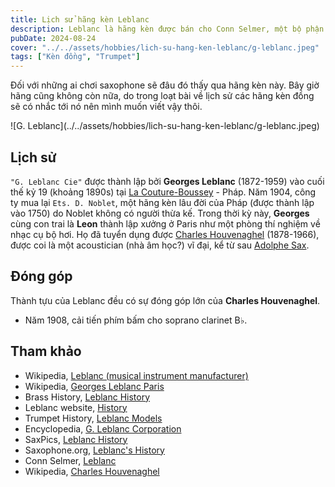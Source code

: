 ```yaml
---
title: Lịch sử hãng kèn Leblanc
description: Leblanc là hãng kèn được bán cho Conn Selmer, một bộ phận của Steinway Musical Instruments. Nó là một trong những mắt xích của lịch sử kèn đồng thế giới.
pubDate: 2024-08-24
cover: "../../assets/hobbies/lich-su-hang-ken-leblanc/g-leblanc.jpeg"
tags: ["Kèn đồng", "Trumpet"]
---
```


Đối với những ai chơi saxophone sẽ đâu đó thấy qua hãng kèn này. Bây giờ hãng cũng không còn nữa, do trong loạt bài về lịch sử các hãng kèn đồng sẽ có nhắc tới nó nên mình muốn viết vậy thôi.

<div class="w-full mx-auto">
![G. Leblanc](../../assets/hobbies/lich-su-hang-ken-leblanc/g-leblanc.jpeg)
</div>

## Lịch sử

`"G. Leblanc Cie"` được thành lập bởi **Georges Leblanc** (1872-1959) vào cuối thế kỷ 19 (khoảng 1890s) tại [La Couture-Boussey](https://en.wikipedia.org/wiki/La_Couture-Boussey) - Pháp. Năm 1904, công ty mua lại `Ets. D. Noblet`, một hãng kèn lâu đời của Pháp (được thành lập vào 1750) do Noblet không có người thừa kế. Trong thời kỳ này, **Georges** cùng con trai là **Leon** thành lập xưởng ở Paris như một phòng thí nghiệm về nhạc cụ bộ hơi. Họ đã tuyển dụng được [Charles Houvenaghel](https://fr.wikipedia.org/wiki/Charles_Houvenaghel) (1878-1966), được coi là một acoustician (nhà âm học?) vĩ đại, kể từ sau [Adolphe Sax](https://en.wikipedia.org/wiki/Adolphe_Sax).

## Đóng góp

Thành tựu của Leblanc đều có sự đóng góp lớn của **Charles Houvenaghel**.

- Năm 1908, cải tiến phím bấm cho soprano clarinet B♭.


## Tham khảo

- Wikipedia, [Leblanc (musical instrument manufacturer)](https://en.wikipedia.org/wiki/Leblanc_(musical_instrument_manufacturer))
- Wikipedia, [Georges Leblanc Paris](https://fr.wikipedia.org/wiki/Georges_Leblanc_Paris)
- Brass History, [Leblanc History](https://www.brasshistory.net/Leblanc%20History.pdf)
- Leblanc website, [History](https://web.archive.org/web/20060206213444/http://www.gleblanc.com/history/index.cfm)
- Trumpet History, [Leblanc Models](https://trumpet-history.com/Leblanc%20models.htm)
- Encyclopedia, [G. Leblanc Corporation](https://www.encyclopedia.com/books/politics-and-business-magazines/g-leblanc-corporation)
- SaxPics, [Leblanc History](http://www.saxpics.com/?v=man&manID=12)
- Saxophone.org, [Leblanc's History](https://www.saxophone.org/museum/saxophones/manufacturer/75/history/0)
- Conn Selmer, [Leblanc](https://www.connselmer.com/leblanc)
- Wikipedia, [Charles Houvenaghel](https://fr.wikipedia.org/wiki/Charles_Houvenaghel)
